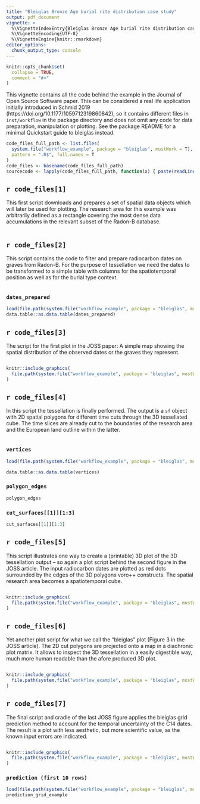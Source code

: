 ```yaml
---
title: "Bleiglas Bronze Age burial rite distribution case study"
output: pdf_document
vignette: >
  %\VignetteIndexEntry{Bleiglas Bronze Age burial rite distribution case study}
  %\VignetteEncoding{UTF-8}
  %\VignetteEngine{knitr::rmarkdown}
editor_options: 
  chunk_output_type: console
---
```


```r
knitr::opts_chunk$set(
  collapse = TRUE,
  comment = "#>"
)
```

This vignette contains all the code behind the example in the Journal of Open Source Software paper. This can be considered a real life application initially introduced in Schmid 2019 (https://doi.org/10.1177/1059712319860842), so it contains different files in `inst/workflow` in the package directory and does not omit any code for data preparation, manipulation or plotting. See the package README for a minimal Quickstart guide to bleiglas instead.

```r
code_files_full_path <- list.files(
  system.file("workflow_example", package = "bleiglas", mustWork = T),
  pattern = ".R$", full.names = T
)
code_files <- basename(code_files_full_path)
sourcecode <- lapply(code_files_full_path, function(x) { paste(readLines(x), collapse="\n") })
```

## `r code_files[1]`

This first script downloads and prepares a set of spatial data objects which will later be used for plotting. The research area for this example was arbitrarily defined as a rectangle covering the most dense data accumulations in the relevant subset of the Radon-B database.

```r
```

## `r code_files[2]`

This script contains the code to filter and prepare radiocarbon dates on graves from Radon-B. For the purpose of tessellation we need the dates to be transformed to a simple table with columns for the spatiotemporal position as well as for the burial type context.

```r
```

### `dates_prepared`

```r
load(file.path(system.file("workflow_example", package = "bleiglas", mustWork = T), "dates_prepared.RData"))
data.table::as.data.table(dates_prepared)
```

## `r code_files[3]`

The script for the first plot in the JOSS paper: A simple map showing the spatial distribution of the observed dates or the graves they represent.

```r
```

```r
knitr::include_graphics(
  file.path(system.file("workflow_example", package = "bleiglas", mustWork = T), "03_map_plot.jpeg")
)
```

## `r code_files[4]`

In this script the tessellation is finally performed. The output is a `sf` object with 2D spatial polygons for different time cuts through the 3D tessellated cube. The time slices are already cut to the boundaries of the research area and the European land outline within the latter.

```r
```

### `vertices`

```r
load(file.path(system.file("workflow_example", package = "bleiglas", mustWork = T), "tesselation_calage_center_burial_type.RData"))
```

```r
data.table::as.data.table(vertices)
```

### `polygon_edges`

```r
polygon_edges
```

### `cut_surfaces[[1]][1:3]`

```r
cut_surfaces[[1]][1:3]
```

## `r code_files[5]`

This script illustrates one way to create a (printable) 3D plot of the 3D tessellation output -- so again a plot script behind the second figure in the JOSS article. The input radiocarbon dates are plotted as red dots surrounded by the edges of the 3D polygons voro++ constructs. The spatial research area becomes a spatiotemporal cube.

```r
```

```r
knitr::include_graphics(
  file.path(system.file("workflow_example", package = "bleiglas", mustWork = T), "05_3D_plot.jpeg")
)
```

## `r code_files[6]`

Yet another plot script for what we call the "bleiglas" plot (Figure 3 in the JOSS article). The 2D cut polygons are projected onto a map in a diachronic plot matrix. It allows to inspect the 3D tessellation in a easily digestible way, much more human readable than the afore produced 3D plot.

```r
```

```r
knitr::include_graphics(
  file.path(system.file("workflow_example", package = "bleiglas", mustWork = T), "06_bleiglas_plot.jpeg")
)
```

## `r code_files[7]`

The final script and cradle of the last JOSS figure applies the bleiglas grid prediction method to account for the temporal uncertainty of the C14 dates. The result is a plot with less aesthetic, but more scientific value, as the known input errors are indicated.

```r
```

```r
knitr::include_graphics(
  file.path(system.file("workflow_example", package = "bleiglas", mustWork = T), "07_prediction_grid_plot.jpeg")
)
```

### `prediction (first 10 rows)`

```r
load(file.path(system.file("workflow_example", package = "bleiglas", mustWork = T), "prediction_grid_example.RData"))
prediction_grid_example
```
